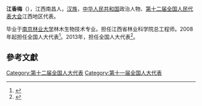 '''江香梅'''（{{bd|1962年||}}），江西南昌人，[[汉族|汉族]]，[[中华人民共和国|中华人民共和国]]政治人物、[[第十二届全国人民代表大会|第十二届全国人民代表大会]]江西地区代表。

毕业于[[南京林业大学|南京林业大学]]林木生物技术专业。担任江西省林业科学院总工程师。2008年起担任全国人大代表<ref>{{cite news|title=全国人大代表信息-江香梅|url= http://210.82.31.1:8084/delegate/viewDelegate.action?dbid=111144|accessdate=2013-04-05|newspaper=全国人大网|archive-url=https://web.archive.org/web/20140407060338/http://www.npc.gov.cn/delegate/viewDelegate.action?dbid=111144|archive-date=2014-04-07|dead-url=yes}}</ref>。2013年，担任全国人大代表<ref>{{cite news|title=全国人大代表信息-江香梅|url= http://210.82.31.1:8084/delegate/viewDelegate.action?dbid=121114|accessdate=2013-04-05|newspaper=全国人大网|archive-url=https://web.archive.org/web/20140407060208/http://www.npc.gov.cn/delegate/viewDelegate.action?dbid=121114|archive-date=2014-04-07|dead-url=yes}}</ref>。

==參考文獻==
{{reflist}}
{{中国政治人物小作品}}

[[Category:第十二届全国人大代表|Category:第十二届全国人大代表]]
[[Category:第十一届全国人大代表|Category:第十一届全国人大代表]]